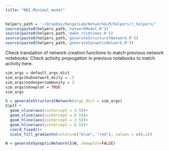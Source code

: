 ```yaml
---
title: "NB1_Minimal_model"
---
```


```r
helpers_path = '~/Dropbox/RangelLab/NetworkGLM/helpers/r_helpers/'
source(paste0(helpers_path,'networkModel.R'))
source(paste0(helpers_path,'make_stimtimes.R'))
source(paste0(helpers_path,'generateStructuralNetwork.R'))
source(paste0(helpers_path,'generateSynapticNetwork.R'))
```

Check translation of network creation functions to match previous network notebooks.
Check activity propogation in previous notebooks to match activity here.

```r
sim_args = default_args_dict
sim_args$hubnetwork_dsity = .5
sim_args$nodespercommunity = 3
sim_args$showplot = TRUE
sim_args
```

```r
S = generateStructuralNetwork(args_dict = sim_args)
S$plt +
  geom_vline(aes(xintercept = 3.5))+
  geom_vline(aes(xintercept = 6.5))+
  geom_hline(aes(yintercept = 3.5))+
  geom_hline(aes(yintercept = 6.5))+
  coord_fixed()+
  scale_fill_gradientn(colors=c("blue", "red"), values = c(0,1))

```

```r
W = generateSynapticNetwork(S$W, showplot=FALSE)
```